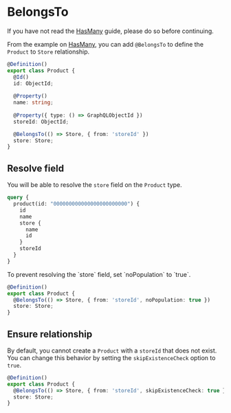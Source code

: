 
# BelongsTo

If you have not read the [HasMany](/guides/relations/has-many) guide, please do so before continuing.

From the example on [HasMany](/guides/relations/has-many), you can add `@BelongsTo` to define the `Product` to `Store` relationship.

```ts
@Definition()
export class Product {
  @Id()
  id: ObjectId;
 
  @Property()
  name: string;
 
  @Property({ type: () => GraphQLObjectId })
  storeId: ObjectId;

  @BelongsTo(() => Store, { from: 'storeId' })
  store: Store;
}
```

## Resolve field

You will be able to resolve the `store` field on the `Product` type.

```graphql
query {
  product(id: "000000000000000000000000") {
    id
    name
    store {
      name
      id
    }
    storeId
  }
}
```

<Callout>
  To prevent resolving the `store` field, set `noPopulation` to `true`.
</Callout>

```ts
@Definition()
export class Product {
  @BelongsTo(() => Store, { from: 'storeId', noPopulation: true })
  store: Store;
}
```

## Ensure relationship

By default, you cannot create a `Product` with a `storeId` that does not exist. You can change this behavior by setting the `skipExistenceCheck` option to `true`.

```ts
@Definition()
export class Product {
  @BelongsTo(() => Store, { from: 'storeId', skipExistenceCheck: true })
  store: Store;
}
```
